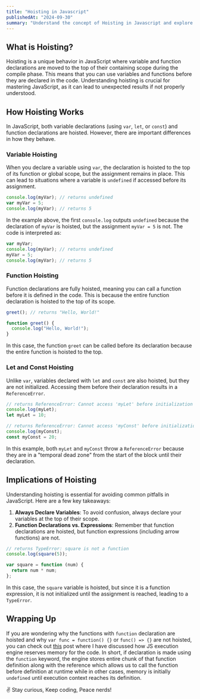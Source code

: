```yaml
---
title: "Hoisting in Javascript"
publishedAt: "2024-09-30"
summary: "Understand the concept of Hoisting in Javascript and explore the call stack of JS execution engine."
---
```


## What is Hoisting?

Hoisting is a unique behavior in JavaScript where variable and function declarations are moved to the top of their containing scope during the compile phase. This means that you can use variables and functions before they are declared in the code. Understanding hoisting is crucial for mastering JavaScript, as it can lead to unexpected results if not properly understood.

## How Hoisting Works

In JavaScript, both variable declarations (using `var`, `let`, or `const`) and function declarations are hoisted. However, there are important differences in how they behave.

### Variable Hoisting

When you declare a variable using `var`, the declaration is hoisted to the top of its function or global scope, but the assignment remains in place. This can lead to situations where a variable is `undefined` if accessed before its assignment.

```js
console.log(myVar); // returns undefined
var myVar = 5;
console.log(myVar); // returns 5
```

In the example above, the first `console.log` outputs `undefined` because the declaration of `myVar` is hoisted, but the assignment `myVar = 5` is not. The code is interpreted as:

```js
var myVar;
console.log(myVar); // returns undefined
myVar = 5;
console.log(myVar); // returns 5
```

### Function Hoisting

Function declarations are fully hoisted, meaning you can call a function before it is defined in the code. This is because the entire function declaration is hoisted to the top of its scope.

```js
greet(); // returns "Hello, World!"

function greet() {
  console.log("Hello, World!");
}
```

In this case, the function `greet` can be called before its declaration because the entire function is hoisted to the top.

### Let and Const Hoisting

Unlike `var`, variables declared with `let` and `const` are also hoisted, but they are not initialized. Accessing them before their declaration results in a `ReferenceError`.

```js
// returns ReferenceError: Cannot access 'myLet' before initialization
console.log(myLet);
let myLet = 10;

// returns ReferenceError: Cannot access 'myConst' before initialization
console.log(myConst);
const myConst = 20;
```

In this example, both `myLet` and `myConst` throw a `ReferenceError` because they are in a "temporal dead zone" from the start of the block until their declaration.

## Implications of Hoisting

Understanding hoisting is essential for avoiding common pitfalls in JavaScript. Here are a few key takeaways:

1. **Always Declare Variables**: To avoid confusion, always declare your variables at the top of their scope.
2. **Function Declarations vs. Expressions**: Remember that function declarations are hoisted, but function expressions (including arrow functions) are not.

```js
// returns TypeError: square is not a function
console.log(square(5)); 

var square = function (num) {
  return num * num;
};
```

In this case, the `square` variable is hoisted, but since it is a function expression, it is not initialized until the assignment is reached, leading to a `TypeError`.

## Wrapping Up

If you are wondering why the functions with `function` declaration are hoisted and why `var func = function() {}` or `func() => {}` are not hoisted, you can check out [this](https://www.0xadityaa.xyz/blog/how-js-works) post where I have discussed how JS execution engine reserves memory for the code. In short, if declaration is made using the `function` keyword, the engine stores entire chunk of that function definition along with the reference which allows us to call the function before definition at runtime while in other cases, memory is initially `undefined` until execution context reaches its definition.

✌️ Stay curious, Keep coding, Peace nerds!

